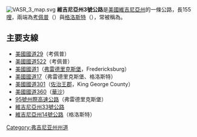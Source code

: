 [[File:VASR_3_map.svg|thumb]]
'''維吉尼亞州3號公路'''是[[美國|美國]][[維吉尼亞州|維吉尼亞州]]的一條公路，長155[[哩|哩]]，兩端為[[库尔佩珀_(弗吉尼亚州)|考佩普]]（{{lang|en|Culpeper}}）與[[格洛斯特縣_(維吉尼亞州)|格洛斯特]]（{{lang|en|Gloucester}}），常被稱為{{lang|en|Historyland Highway}}。

==主要支線==
*[[美國國道29|美國國道29]]（考佩普）
*[[美國國道522|美國國道522]]（考佩普）
*[[美國國道1|美國國道1]]（[[弗雷德里克斯堡|弗雷德里克斯堡]]，Fredericksburg）
*[[美國國道17|美國國道17]]（弗雷德里克斯堡、格洛斯特）
*[[美國國道301|美國國道301]]（[[喬治王縣_(維吉尼亞州)|佐治王郡]]，King George County）
*[[美國國道360|美國國道360]]（[[華沙_(美國)|華沙]]）
*[[95號州際高速公路|95號州際高速公路]]（弗雷德里克斯堡）
*[[維吉尼亞州33號公路|維吉尼亞州33號公路]]
*[[維吉尼亞州14號公路|維吉尼亞州14號公路]]（格洛斯特）

[[Category:弗吉尼亚州州道|Category:弗吉尼亚州州道]]